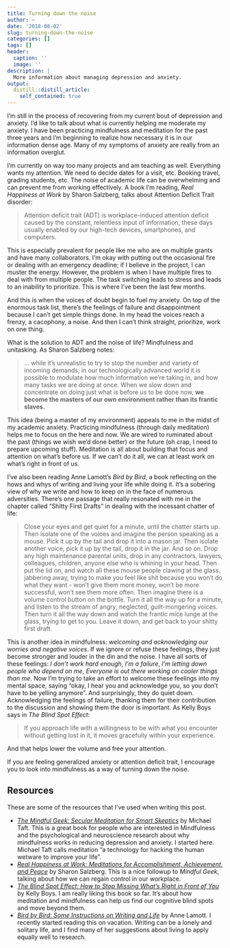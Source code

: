 ```yaml
---
title: Turning down the noise
author: ~
date: '2018-08-02'
slug: turning-down-the-noise
categories: []
tags: []
header:
  caption: ''
  image: ''
description: |
  More information about managing depression and anxiety.   
output:
  distill::distill_article:
    self_contained: true
---
```


I'm still in the process of recovering from my current bout of depression and anxiety. I'd like to talk about what is currently helping me moderate my anxiety. I have been practicing mindfulness and meditation for the past three years and I'm beginning to realize how necessary it is in our information dense age. Many of my symptoms of anxiety are really from an information overglut.

I'm currently on way too many projects and am teaching as well. Everything wants my attention. We need to decide dates for a visit, etc. Booking travel, grading students, etc. The noise of academic life can be overwhelming and can prevent me from working effectively. A book I'm reading, *Real Happiness at Work* by Sharon Salzberg, talks about Attention Deficit Trait disorder:

> Attention deficit trait (ADT) is workplace-induced attention deficit caused by the constant, relentless input of information, these days usually enabled by our high-tech devices, smartphones, and computers.

This is especially prevalent for people like me who are on multiple grants and have many collaborators. I'm okay with putting out the occasional fire or dealing with an emergency deadline; if I believe in the project, I can muster the energy. However, the problem is when I have multiple fires to deal with from multiple people. The task switching leads to stress and leads to an inability to prioritize. This is where I've been the last few months.

And this is when the voices of doubt begin to fuel my anxiety. On top of the enormous task list, there's the feelings of failure and disappointment because I can't get simple things done. In my head the voices reach a frenzy, a cacophony, a noise. And then I can't think straight, prioritize, work on one thing.

What is the solution to ADT and the noise of life? Mindfulness and unitasking. As Sharon Salzberg notes:

> ... while it’s unrealistic to try to stop the number and variety of incoming demands, in our technologically advanced world it is possible to modulate how much information we’re taking in, and how many tasks we are doing at once. When we slow down and concentrate on doing just what is before us to be done now, **we become the masters of our own environment rather than its frantic slaves.**

This idea (being a master of my environment) appeals to me in the midst of my academic anxiety. Practicing mindfulness (through daily meditation) helps me to focus on the here and now. We are wired to ruminated about the past (things we wish we'd done better) or the future (oh crap, I need to prepare upcoming stuff). Meditation is all about building that focus and attention on what's before us. If we can't do it all, we can at least work on what's right in front of us.

I've also been reading Anne Lamott's *Bird by Bird*, a book reflecting on the hows and whys of writing and living your life while doing it. It's a sobering view of why we write and how to keep on in the face of numerous adversities. There's one passage that really resonated with me in the chapter called "Shitty First Drafts" in dealing with the incessant chatter of life:

 > Close your eyes and get quiet for a minute, until the chatter starts up. Then isolate one of the voices and imagine the person speaking as a mouse. Pick it up by the tail and drop it into a mason jar. Then isolate another voice, pick it up by the tail, drop it in the jar. And so on. Drop any high maintenance parental units, drop in any contractors, lawyers, colleagues, children, anyone else who is whining in your head. Then put the lid on, and watch all these mouse people clawing at the glass, jabbering away, trying to make you feel like shit because you won't do what they want - won't give them more money, won't be more successful, won't see them more often. Then imagine there is a volume control button on the bottle. Turn it all the way up for a minute, and listen to the stream of angry, neglected, guilt-mongering voices. Then turn it all the way down and watch the frantic mice lunge at the glass, trying to get to you. Leave it down, and get back to your shitty first draft.

This is another idea in mindfulness: *welcoming and acknowledging our worries and negative voices*. If we ignore or refuse these feelings, they just become stronger and louder in the din and the noise. I have all sorts of these feelings: *I don't work hard enough*, *I'm a failure*, *I'm letting down people who depend on me*, *Everyone is out there working on cooler things than me*. Now I'm trying to take an effort to welcome these feelings into my mental space, saying "okay, I hear you and acknowledge you, so you don't have to be yelling anymore". And surprisingly, they do quiet down. Acknowledging the feelings of failure, thanking them for their contribution to the discussion and showing them the door is important. As Kelly Boys says in *The Blind Spot Effect*:

>If you approach life with a willingness to be with what you encounter without getting lost in it, it moves gracefully within your experience.

And that helps lower the volume and free your attention.

If you are feeling generalized anxiety or attention deficit trait, I encourage you to look into mindfulness as a way of turning down the noise. 

## Resources

These are some of the resources that I've used when writing this post. 

+ [*The Mindful Geek: Secular Meditation for Smart Skeptics*](https://www.amazon.com/gp/product/0692475389/) by Michael Taft. This is a great book for people who are interested in Mindfulness and the psychological and neuroscience research about why mindfulness works in reducing depression and anxiety. I started here. Michael Taft calls meditation "a technology for hacking the human wetware to improve your life". 
+ [*Real Happiness at Work: Meditations for Accomplishment, Achievement, and Peace*](https://www.amazon.com/Real-Happiness-Work-Meditations-Accomplishment/dp/B0182Q7KAQ/) by Sharon Salzberg. This is a nice followup to *Mindful Geek*, talking about how we can regain control in our workplace.
+ [*The Blind Spot Effect: How to Stop Missing What's Right in Front of You*](https://www.amazon.com/Blind-Spot-Effect-Missing-Whats-ebook/dp/B07413Q5Y7/) by Kelly Boys. I am really liking this book so far. It's about how meditation and mindfulness can help us find our cognitive blind spots and move beyond them. 
+ [*Bird by Bird: Some Instructions on Writing and Life*](https://www.amazon.com/Bird-Some-Instructions-Writing-Life/dp/0385480016/) by Anne Lamott. I recently started reading this on vacation. Writing can be a lonely and solitary life, and I find many of her suggestions about living to apply equally well to research. 
